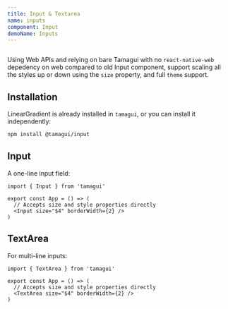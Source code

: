```yaml
---
title: Input & Textarea
name: inputs
component: Input
demoName: Inputs
---
```


<HeroContainer demoMultiple>
  <NewInputsDemo />
</HeroContainer>

```tsx hero template=Inputs

```

Using Web APIs and relying on bare Tamagui with no `react-native-web` depedency on web compared to old Input component, support scaling all the styles up or down using the `size` property, and full `theme` support.

## Installation

LinearGradient is already installed in `tamagui`, or you can install it independently:

```bash
npm install @tamagui/input
```

## Input

A one-line input field:

```tsx
import { Input } from 'tamagui'

export const App = () => (
  // Accepts size and style properties directly
  <Input size="$4" borderWidth={2} />
)
```

## TextArea

For multi-line inputs:

```tsx
import { TextArea } from 'tamagui'

export const App = () => (
  // Accepts size and style properties directly
  <TextArea size="$4" borderWidth={2} />
)
```
